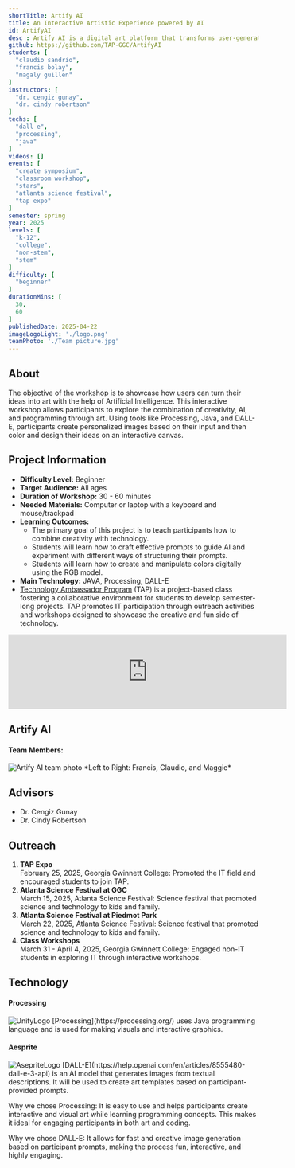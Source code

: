 ```yaml
---
shortTitle: Artify AI
title: An Interactive Artistic Experience powered by AI
id: ArtifyAI
desc : Artify AI is a digital art platform that transforms user-generated text prompts into outline-based images using AI.
github: https://github.com/TAP-GGC/ArtifyAI
students: [
  "claudio sandrio",
  "francis bolay",
  "magaly guillen"
]
instructors: [
  "dr. cengiz gunay",
  "dr. cindy robertson"
] 
techs: [
  "dall e",
  "processing",
  "java"
]
videos: []
events: [
  "create symposium",
  "classroom workshop",
  "stars",
  "atlanta science festival",
  "tap expo"
]
semester: spring
year: 2025
levels: [
  "k-12",
  "college",
  "non-stem",
  "stem"
] 
difficulty: [
  "beginner"
] 
durationMins: [
  30,
  60
]
publishedDate: 2025-04-22
imageLogoLight: './logo.png'
teamPhoto: './Team picture.jpg'
---
```



## About

The objective of the workshop is to showcase how users can turn their ideas into art with the help of Artificial Intelligence.
This interactive workshop allows participants to explore the combination of creativity, AI, and programming through art. Using tools like Processing, Java, and DALL-E, participants create personalized images based on their input and then color and design their ideas on an interactive canvas.

## Project Information

* **Difficulty Level:** Beginner  
* **Target Audience:** All ages 
* **Duration of Workshop:** 30 - 60 minutes
* **Needed Materials:** Computer or laptop with a keyboard and mouse/trackpad  
* **Learning Outcomes:**
  - The primary goal of this project is to teach participants how to combine creativity with technology.
  - Students will learn how to craft effective prompts to guide AI and experiment with different ways of structuring their prompts.
  - Students will learn how to create and manipulate colors digitally using the RGB model.
* **Main Technology:** JAVA, Processing, DALL-E  
* [Technology Ambassador Program](https://tapggc.org/) (TAP) is a project-based class fostering a collaborative environment for students to develop semester-long projects. TAP promotes IT participation through outreach activities and workshops designed to showcase the creative and fun side of technology.

<iframe width="560" class="youtube" src="https://www.youtube.com/watch?v=EQ5pVtZgng4" title="YouTube video player" frameborder="0" allow="accelerometer; autoplay; clipboard-write; encrypted-media; gyroscope; picture-in-picture" allowfullscreen></iframe>

## Artify AI

#### **Team Members:**  
<Image src={GroupPhoto} alt="Artify AI team photo" />
*Left to Right: Francis,  Claudio, and Maggie*

## Advisors

* Dr. Cengiz Gunay  
* Dr. Cindy Robertson  

## Outreach

1. **TAP Expo**  
   February 25, 2025, Georgia Gwinnett College: Promoted the IT field and encouraged students to join TAP.   
2. **Atlanta Science Festival at GGC**  
   March 15, 2025, Atlanta Science Festival: Science festival that promoted science and technology to kids and family.  
3. **Atlanta Science Festival at Piedmot Park**  
   March 22, 2025, Atlanta Science Festival: Science festival that promoted science and technology to kids and family.
4. **Class Workshops**  
   March 31 - April 4, 2025, Georgia Gwinnett College: Engaged non-IT students in exploring IT through interactive workshops. 

## Technology

#### Processing
<Image src={ProcessingLogo} alt="UnityLogo"/>
[Processing](https://processing.org/) uses Java programming language and is used for making visuals and interactive graphics.

#### Aesprite
<Image src={DallELogo} alt="AsepriteLogo"/>
[DALL-E](https://help.openai.com/en/articles/8555480-dall-e-3-api) is an AI model that generates images from textual descriptions. It will be used to create art templates based on participant-provided prompts.


Why we chose Processing: It is easy to use and helps participants create interactive and visual art while learning programming concepts. This makes it ideal for engaging participants in both art and coding.

Why we chose DALL-E: It allows for fast and creative image generation based on participant prompts, making the process fun, interactive, and highly engaging.